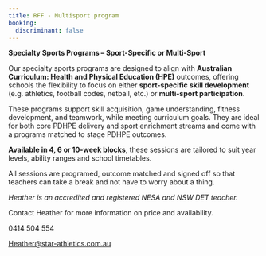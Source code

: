 ```yaml
---
title: RFF - Multisport program
booking:
  discriminant: false
---
```

**Specialty Sports Programs – Sport-Specific or Multi-Sport**

Our specialty sports programs are designed to align with **Australian Curriculum: Health and Physical Education (HPE)** outcomes, offering schools the flexibility to focus on either **sport-specific skill development** (e.g. athletics, football codes, netball, etc.) or **multi-sport participation**.

These programs support skill acquisition, game understanding, fitness development, and teamwork, while meeting curriculum goals. They are ideal for both core PDHPE delivery and sport enrichment streams and come with a programs matched to stage PDHPE outcomes.

**Available in 4, 6 or 10-week blocks**, these sessions are tailored to suit year levels, ability ranges and school timetables.

All sessions are programed, outcome matched and signed off so that teachers can take a break and not have to worry about a thing.&#x20;

*Heather is an accredited and registered NESA and NSW DET teacher.*&#x20;

Contact Heather for more information on price and availability.

0414 504 554

[Heather@star-athletics.com.au](mailto:Heather@star-athletics.com.au)

